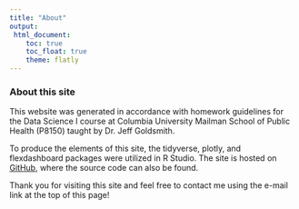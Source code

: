 ```yaml
---
title: "About"
output:
 html_document:
    toc: true
    toc_float: true
    theme: flatly
---
```


### About this site

This website was generated in accordance with homework guidelines for the Data Science I course at Columbia University Mailman School of Public Health (P8150) taught by Dr. Jeff Goldsmith.

To produce the elements of this site, the tidyverse, plotly, and flexdashboard packages were utilized in R Studio. The site is hosted on [GitHub](https://github.com/miaisaacs), where the source code can also be found. 

Thank you for visiting this site and feel free to contact me using the e-mail link at the top of this page!
